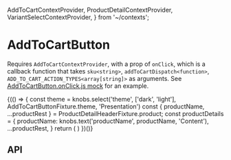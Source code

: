   AddToCartContextProvider,
  ProductDetailContextProvider,
  VariantSelectContextProvider,
} from '~/contexts';

<Meta title="Components/AddToCartButton" component={AddToCartButton} />

# AddToCartButton

Requires `AddToCartContextProvider`, with a prop of `onClick`, which is a callback function that takes `sku<string>`, `addToCartDispatch<function>`, `ADD_TO_CART_ACTION_TYPES<array[string]>`
as arguments. See [AddToCartButton.onClick.js mock](https://github.com/aesop/aesop-gel/tree/develop/src/components/AddToCartButton/__mocks__/AddToCartButton.onClick.js)
for an example.

<Preview>
  <Story name="Base component">
    {(() => {
      const theme = knobs.select('theme', ['dark', 'light'], AddToCartButtonFixture.theme, 'Presentation')
      const { productName, ...productRest } = ProductDetailHeaderFixture.product;
      const productDetails = {
        productName: knobs.text('productName', productName, 'Content'),
        ...productRest,
      }
      return (
        <AddToCartContextProvider onClick={mockAddToCartButtonOnClick}>
          <VariantSelectContextProvider variants={ProductDetailHeaderFixture.product.variantOptions}>
            <AddToCartButton
              theme={theme}
              copy={AddToCartButtonFixture.copy}
            />
          </VariantSelectContextProvider>
        </AddToCartContextProvider>
      )
    })()}
  </Story>
</Preview>

## API

<Props of={AddToCartButton} />
